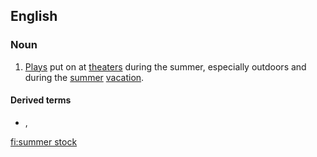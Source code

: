==English==

===Noun===
{{en-noun|head=[[summer]] [[stock]]|-}}

# {{lb|en|US}} [[play|Plays]] put on at [[theater]]s during the summer, especially outdoors and during the [[summer]] [[vacation]].

====Derived terms====
* {{l|en|summer stock theater}}, {{l|en|summer stock theatre}}

[[fi:summer stock]]